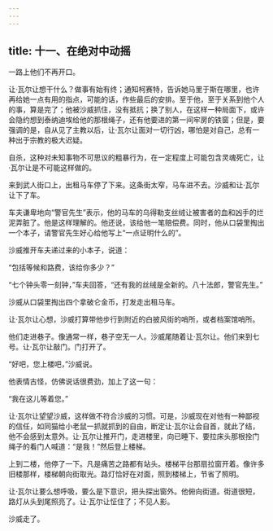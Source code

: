 ```yaml
---
---
---
```

title: 十一、在绝对中动摇
---




一路上他们不再开口。

让·瓦尔让想干什么？做事有始有终；通知柯赛特，告诉她马里于斯在哪里，也许再给她一点有用的指点，可能的话，作些最后的安排。至于他，至于关系到他个人的事，算是完了；他被沙威抓住，没有抵抗；换了别人，在这样一种局面下，或许会隐约想到泰纳迪埃给他的那根绳子，还有他要进的第一间牢房的铁窗；但是，要强调的是，自从见了主教以后，让·瓦尔让面对一切行凶，哪怕是对自己，总有一种出于宗教的极大迟疑。

自杀，这种对未知事物不可思议的粗暴行为，在一定程度上可能包含灵魂死亡，让·瓦尔让是不可能这样做的。

来到武人街口上，出租马车停了下来。这条街太窄，马车进不去。沙威和让·瓦尔让下了车。

车夫谦卑地向“警官先生”表示，他的马车的乌得勒支丝绒让被害者的血和凶手的烂泥弄脏了。他是这样理解的。他还说，该给他一笔赔偿费。同时，他从口袋里掏出一个本子，请警官先生好心给他写上“一点证明什么的”。

沙威推开车夫递过来的小本子，说道：

“包括等候和路费，该给你多少？”

“七个钟头零一刻钟，”车夫回答，“还有我的丝绒是全新的。八十法郎，警官先生。”

沙威从口袋里掏出四个拿破仑金币，打发走出租马车。

让·瓦尔让心想，沙威打算带他步行到附近的白披风街的哨所，或者档案馆哨所。

他们走进巷子。像通常一样，巷子空无一人。沙威尾随着让·瓦尔让。他们来到七号。让·瓦尔让敲门。门打开了。

“好吧，您上楼吧，”沙威说。

他表情古怪，仿佛说话很费劲，加上了这一句：

“我在这儿等着您。”

让·瓦尔让望望沙威，这样做不符合沙威的习惯。可是，沙威现在对他有一种鄙视的信任，如同猫给小老鼠一抓就抓到的自由，断定让·瓦尔让会自首，就此了结，他不会感到太意外。让·瓦尔让推开门，走进楼里，向已睡下、要拉床头那根拴门绳子的看门人喊道：“是我！”然后登上楼梯。

上到二楼，他停了一下。凡是痛苦之路都有站头。楼梯平台那扇拉窗开着。像许多旧楼那样，楼梯朝向街取光。路灯恰好在对面，照到楼梯上，节省了照明。

让·瓦尔让要么想呼吸，要么是下意识，把头探出窗外。他俯向街道。街道很短，路灯从头到尾照亮了。让·瓦尔让怔住了；不见人影。

沙威走了。